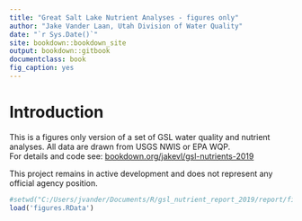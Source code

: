 ```yaml
--- 
title: "Great Salt Lake Nutrient Analyses - figures only"
author: "Jake Vander Laan, Utah Division of Water Quality"
date: "`r Sys.Date()`"
site: bookdown::bookdown_site
output: bookdown::gitbook
documentclass: book
fig_caption: yes
---
```


# Introduction {-}
This is a figures only version of a set of GSL water quality and nutrient analyses. All data are drawn from USGS NWIS or EPA WQP.  
For details and code see: [bookdown.org/jakevl/gsl-nutrients-2019](https://bookdown.org/jakevl/gsl-nutrients-2019/){target="_blank"}  

This project remains in active development and does not represent any official agency position.

```r
#setwd("C:/Users/jvander/Documents/R/gsl_nutrient_report_2019/report/figures-all")
load('figures.RData')
```

